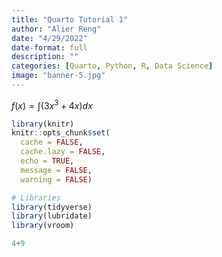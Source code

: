 ```yaml
---
title: "Quarto Tutorial 1"
author: "Alier Reng"
date: "4/29/2022"
date-format: full
description: ""
categories: [Quarto, Python, R, Data Science]
image: "banner-5.jpg"
---
```


$f(x) = \int(3x^3 + 4x)dx$

```r
library(knitr)
knitr::opts_chunk$set(
  cache = FALSE,
  cache.lazy = FALSE,
  echo = TRUE,
  message = FALSE,
  warning = FALSE)

```

```r
# Libraries
library(tidyverse)
library(lubridate)
library(vroom)
```

```python
4+9
```
